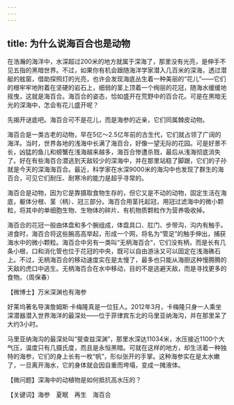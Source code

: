 ```yaml
---
---
---
```

title: 为什么说海百合也是动物
---




在浩瀚的海洋中，水深超过200米的地方就属于深海了，那里没有光亮，是伸手不见五指的黑暗世界。不过，如果你有机会跟随海洋学家潜入几百米的深海，透过潜艇的舷窗，借助探照灯的光亮，也许会发现海底丛生着一种美丽的“花儿”——它们的根牢牢地附着在坚硬的岩石上，细弱的茎上顶着一个绚丽的花冠，随海水缓缓地摇曳，这就是海百合。海百合的姿态，恰如盛开在荒野中的百合花。可是在黑暗无光的深海中，怎会有花儿盛开呢？



先揭开谜底吧。海百合可不是花儿，而是海参的近亲，它们同属棘皮动物。

海百合是一类古老的动物，早在5亿～2.5亿年前的古生代，它们就占领了广阔的海洋。当时，世界各地的浅海中长满了海百合，好像一望无际的花园。可是好景不长，凶猛的鱼儿和螃蟹在浅海越来越多，海百合惨遭杀戮，最后从浅海彻底消失了。好在有些海百合潜逃到天敌较少的深海中，并在那里站稳了脚跟，它们的子孙就是今天的深海海百合。最近，科学家在水深9000米的海沟中也发现了群生的海百合，可见它们耐压、耐寒冷的能力是超乎寻常的。

海百合是动物，因为它是靠摄取食物生存的，但它又是不动的动物，固定生活在海底，躯体分根、茎（柄）、冠三部分。海百合用茎托起冠，用冠过滤海中的微小颗粒，将其中的单细胞生物、生物体的碎片、有机物质颗粒作为营养吸收掉。

海百合的花冠一般由体盘和多个腕组成，体盘具口、肛门、步带沟，沟内有触手。进食时，海百合将这些腕高高举起，形成一个网，将名为“管足”的触手伸出，捕获海水中的微小颗粒。海百合中另有一类叫“无柄海百合”，它们没有柄，而是长有几条小根，口和消化管也位于花冠的中央，既可以自由游泳又可以固定在浅海礁石上。不过，无柄海百合的移动速度实在是太慢了，最多也只能从海胆这种慢腾腾的天敌的虎口中逃生。无柄海百合在水中移动，目的不是逃避天敌，而是寻找更多的食物。（周保春）





【微博士】万米深渊也有海参



好莱坞著名导演詹姆斯·卡梅隆真是一位狂人。2012年3月，卡梅隆只身一人乘坐深潜器潜入世界海洋的最深处——位于菲律宾东北的马里亚纳海沟，并在那里呆了大约3小时。

马里亚纳海沟的最深处叫“斐查兹深渊”，那里水深达11034米，水压接近1100个大气压，温度只有几摄氏度，而且是永恒黑暗。可就在这样的地方，却生活着一种独特的海参，它们的身上长有一枚“帆”，形似张开的手掌。这种海参实在是太水嫩了，一旦离开海水，它的身体就会因自重而垮塌，变成一摊液体。

【微问题】深海中的动植物是如何抵抗高水压的？

【关键词】海参　夏眠　再生　海百合